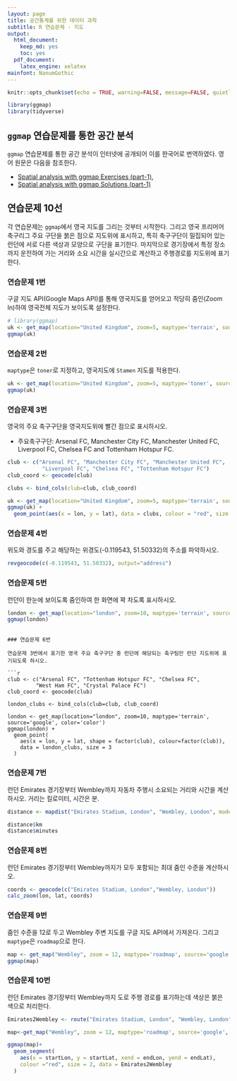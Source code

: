 ```yaml
---
layout: page
title: 공간통계를 위한 데이터 과학
subtitle: R 연습문제 - 지도
output:
  html_document: 
    keep_md: yes
    toc: yes
  pdf_document:
    latex_engine: xelatex
mainfont: NanumGothic
---
```

 
```r
knitr::opts_chunk$set(echo = TRUE, warning=FALSE, message=FALSE, quietly=TRUE)

library(ggmap)
library(tidyverse)
```

## `ggmap` 연습문제를 통한 공간 분석

`ggmap` 연습문제를 통한 공간 분석이 인터넷에 공개되어 이를 한국어로 번역하였다. 영어 원문은 다음을 참조한다.

- [Spatial analysis with ggmap Exercises (part-1)](http://www.r-exercises.com/2017/03/09/spatial-analysis-with-ggmap-exercises-part-1/),
- [Spatial analysis with ggmap Solutions (part-1)](http://www.r-exercises.com/2017/03/09/spatial-analysis-with-ggmap-solutions-part-1/)

## 연습문제 10선 

각 연습문제는 `ggmap`에서 영국 지도를 그리는 것부터 시작한다.
그리고 영국 프리머어 축구리그 주요 구단을 붉은 점으로 지도위에 표시하고, 특히 축구구단이 밀집되어 있는
런던에 서로 다른 색상과 모양으로 구단을 표기한다. 마지막으로 경기장에서 특정 장소까지 운전하여 가는 거리와 소요 시간을 
실시간으로 계산하고 주행경로를 지도위에 표기한다.

### 연습문제 1번

구글 지도 API(Google Maps API)를 통해 영국지도를 얻어오고 적당히 줌인(Zoom In)하여 영국전체 지도가 보이도록 설정한다.

```r
# library(ggmap)
uk <- get_map(location="United Kingdom", zoom=5, maptype='terrain', source='google', color='color')
ggmap(uk)
```

### 연습문제 2번

`maptype`은 `toner`로 지정하고, 영국지도에 `Stamen` 지도를 적용한다.

```r
uk <- get_map(location="United Kingdom", zoom=5, maptype='toner', source='stamen', color='color')
ggmap(uk)
```

### 연습문제 3번

영국의 주요 축구구단을 영국지도위에 빨간 점으로 표시하시오.

- 주요축구구단: Arsenal FC, Manchester City FC, Manchester United FC, Liverpool FC, Chelsea FC and Tottenham Hotspur FC. 

```r
club <- c("Arsenal FC", "Manchester City FC", "Manchester United FC",
           "Liverpool FC", "Chelsea FC", "Tottenham Hotspur FC")
club_coord <- geocode(club)

clubs <- bind_cols(club=club, club_coord)

uk <- get_map(location="United Kingdom", zoom=5, maptype='terrain', source='google', color='color')
ggmap(uk) +
  geom_point(aes(x = lon, y = lat), data = clubs, colour = "red", size = 3)
```

### 연습문제 4번

위도와 경도를 주고 해당하는 위경도(-0.119543, 51.50332)의 주소를 파악하시오.

```r
revgeocode(c(-0.119543, 51.50332), output="address")
```

### 연습문제 5번

런던이 한눈에 보이도록 줌인하여 한 화면에 꽉 차도록 표시하시오.

```r
london <- get_map(location="london", zoom=10, maptype='terrain', source='google', color='color')
ggmap(london)
```
```

### 연습문제 6번

연습문제 3번에서 표기한 영국 주요 축구구단 중 런던에 해당되는 축구팀만 런던 지도위에 표기되도록 하시오.

```r
club <- c("Arsenal FC", "Tottenham Hotspur FC", "Chelsea FC",
         "West Ham FC", "Crystal Palace FC")
club_coord <- geocode(club)

london_clubs <- bind_cols(club=club, club_coord)

london <- get_map(location="london", zoom=10, maptype='terrain', source='google', color='color')
ggmap(london) +
  geom_point(
    aes(x = lon, y = lat, shape = factor(club), colour=factor(club)),
    data = london_clubs, size = 3
  )
```

### 연습문제 7번

런던 Emirates 경기장부터 Wembley까지 자동차 주행시 소요되는 거리와 시간을 계산하시오.
거리는 킬로미터, 시간은 분.

```r
distance <- mapdist("Emirates Stadium, London", "Wembley, London", mode="driving", output="simple")

distance$km
distance$minutes
```

### 연습문제 8번

런던 Emirates 경기장부터 Wembley까지가 모두 포함되는 최대 줌인 수준을 계산하시오.

```r
coords <- geocode(c("Emirates Stadium, London","Wembley, London"))
calc_zoom(lon, lat, coords)
```

### 연습문제 9번

줌인 수준을 12로 두고 Wembley 주변 지도를 구글 지도 API에서 가져온다. 그리고 `maptype`은 `roadmap`으로 한다.

```r
map <- get_map("Wembley", zoom = 12, maptype='roadmap', source='google', color='color')
ggmap(map)
```


### 연습문제 10번

런던 Emirates 경기장부터 Wembley까지 도로 주행 경로를 표기하는데 색상은 붉은 색으로 처리한다.

```r
Emirates2Wembley <- route("Emirates Stadium, London", "Wembley, London")

map<-get_map("Wembley", zoom = 12, maptype='roadmap', source='google', color='color')

ggmap(map)+
  geom_segment(
    aes(x = startLon, y = startLat, xend = endLon, yend = endLat),
    colour ="red", size = 2, data = Emirates2Wembley
  )
``` 

